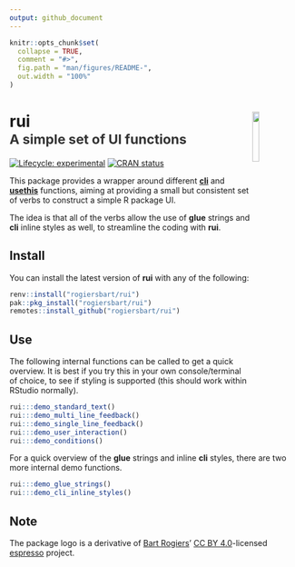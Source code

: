 ```yaml
---
output: github_document
---
```


<!-- README.md is generated from README.Rmd. Please edit that file -->

```r
knitr::opts_chunk$set(
  collapse = TRUE,
  comment = "#>",
  fig.path = "man/figures/README-",
  out.width = "100%"
)
```

# rui<img src="man/figures/logo.png" align="right" width="15%"/><br><small><font color="#333333">A simple set of UI functions</font></small>

<!-- badges: start -->
[![Lifecycle: experimental](https://img.shields.io/badge/lifecycle-experimental-orange.svg)](https://www.tidyverse.org/lifecycle/#experimental)
[![CRAN status](https://www.r-pkg.org/badges/version/rui)](https://CRAN.R-project.org/package=rui)
<!-- badges: end -->

This package provides a wrapper around different
**[cli](https://cli.r-lib.org/)** and **[usethis](https://usethis.r-lib.org/)**
functions, aiming at providing a small but consistent set of verbs to construct
a simple R package UI.

The idea is that all of the verbs allow the use of **glue** strings and **cli**
inline styles as well, to streamline the coding with **rui**.

## Install

You can install the latest version of **rui** with any of the
following:

```r
renv::install("rogiersbart/rui")
pak::pkg_install("rogiersbart/rui")
remotes::install_github("rogiersbart/rui")
```

## Use

The following internal functions can be called to get a quick overview. It is
best if you try this in your own console/terminal of choice, to see if styling
is supported (this should work within RStudio normally).

```r
rui:::demo_standard_text()
rui:::demo_multi_line_feedback()
rui:::demo_single_line_feedback()
rui:::demo_user_interaction()
rui:::demo_conditions()
```

For a quick overview of the **glue** strings and inline **cli** styles, there
are two more internal demo functions.

```r
rui:::demo_glue_strings()
rui:::demo_cli_inline_styles()
```

## Note

The package logo is a derivative of [Bart
Rogiers](https://rogiersbart.github.io)' [CC BY
4.0](https://creativecommons.org/licenses/by/4.0)-licensed
[espresso](https://rogiersbart.github.io/espresso) project.
